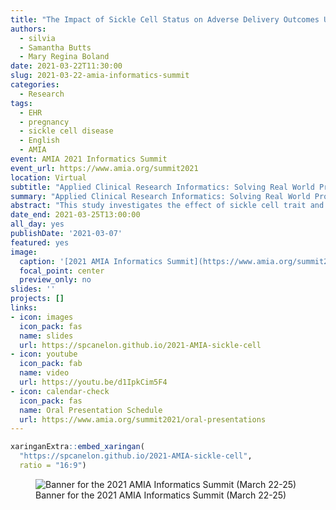 ```yaml
---
title: "The Impact of Sickle Cell Status on Adverse Delivery Outcomes Using Electronic Health Record Data"
authors:
  - silvia
  - Samantha Butts
  - Mary Regina Boland
date: 2021-03-22T11:30:00
slug: 2021-03-22-amia-informatics-summit
categories:
  - Research
tags:
  - EHR
  - pregnancy
  - sickle cell disease
  - English
  - AMIA
event: AMIA 2021 Informatics Summit
event_url: https://www.amia.org/summit2021
location: Virtual
subtitle: "Applied Clinical Research Informatics: Solving Real World Problems.<br>[**Oral Presentations S17: March 23, 2021 11:30am-1pm ET**](https://www.amia.org/summit2021/oral-presentations)"
summary: "Applied Clinical Research Informatics: Solving Real World Problems. Oral Presentations S17: March 23, 2021 11:30am-1pm ET"
abstract: "This study investigates the effect of sickle cell trait and sickle cell disease, on adverse pregnancy outcomes at Penn Medicine. The risk of a Cesarean section (C-section), preterm birth, stillbirth, pain crisis, blood transfusion, and hemorrhage during delivery were all found to be significantly correlated with race/ethnicity, sickle cell disease, the number of pain crises before delivery, and the number of blood transfusions before delivery. Multiple birth was also found to significantly increase the risk of these same outcomes."
date_end: 2021-03-25T13:00:00
all_day: yes
publishDate: '2021-03-07'
featured: yes
image:
  caption: '[2021 AMIA Informatics Summit](https://www.amia.org/summit2021)'
  focal_point: center
  preview_only: no
slides: ''
projects: []
links:
- icon: images
  icon_pack: fas
  name: slides
  url: https://spcanelon.github.io/2021-AMIA-sickle-cell
- icon: youtube
  icon_pack: fab
  name: video
  url: https://youtu.be/d1IpkCim5F4
- icon: calendar-check
  icon_pack: fas
  name: Oral Presentation Schedule
  url: https://www.amia.org/summit2021/oral-presentations
---
```


```r
xaringanExtra::embed_xaringan(
  "https://spcanelon.github.io/2021-AMIA-sickle-cell",
  ratio = "16:9")
```

![Banner for the 2021 AMIA Informatics Summit (March 22-25)](2021-AMIA-IS-banner.jpg)

